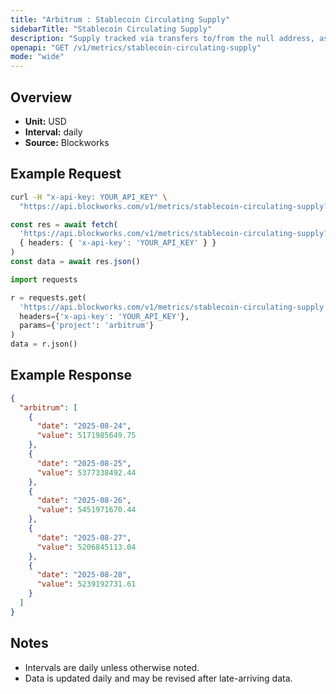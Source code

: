 ```yaml
---
title: "Arbitrum : Stablecoin Circulating Supply"
sidebarTitle: "Stablecoin Circulating Supply"
description: "Supply tracked via transfers to/from the null address, as well as distinct issuance and redemption events for supported stablecoins. Circulating supply remove supply held in bridges, token treasuries, and known mint/burn addresses."
openapi: "GET /v1/metrics/stablecoin-circulating-supply"
mode: "wide"
---
```


## Overview

- **Unit:** USD
- **Interval:** daily
- **Source:** Blockworks

## Example Request

<CodeGroup>

```bash cURL
curl -H "x-api-key: YOUR_API_KEY" \
  "https://api.blockworks.com/v1/metrics/stablecoin-circulating-supply?project=arbitrum"
```

```typescript TypeScript
const res = await fetch(
  'https://api.blockworks.com/v1/metrics/stablecoin-circulating-supply?project=arbitrum',
  { headers: { 'x-api-key': 'YOUR_API_KEY' } }
)
const data = await res.json()
```

```python Python
import requests

r = requests.get(
  'https://api.blockworks.com/v1/metrics/stablecoin-circulating-supply',
  headers={'x-api-key': 'YOUR_API_KEY'},
  params={'project': 'arbitrum'}
)
data = r.json()
```

</CodeGroup>

## Example Response

```json
{
  "arbitrum": [
    {
      "date": "2025-08-24",
      "value": 5171985649.75
    },
    {
      "date": "2025-08-25",
      "value": 5377338492.44
    },
    {
      "date": "2025-08-26",
      "value": 5451971670.44
    },
    {
      "date": "2025-08-27",
      "value": 5206845113.04
    },
    {
      "date": "2025-08-28",
      "value": 5239192731.61
    }
  ]
}
```

## Notes
- Intervals are daily unless otherwise noted.
- Data is updated daily and may be revised after late-arriving data.
